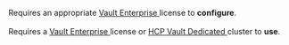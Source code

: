 <EnterpriseAlert product="vault">
  
  Requires an appropriate <a href="https://www.hashicorp.com/products/vault/pricing">
    Vault Enterprise
  </a> license to <b>configure</b>.
  <br /><br />
  Requires a <a href="https://www.hashicorp.com/products/vault/pricing">
    Vault Enterprise
  </a> license or <a href="/hcp/docs/vault/tiers-and-features">
    HCP Vault Dedicated
  </a> cluster to <b>use</b>. 
</EnterpriseAlert>